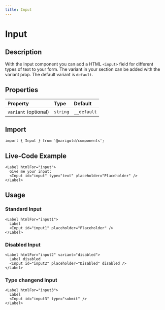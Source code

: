 ```yaml
---
title: Input
---
```


# Input

## Description

With the Input component you can add a HTML `<input>` field for different types of text to your form.
The variant in your section can be added with the variant prop. The default variant is `default`.

## Properties

| Property             | Type     | Default     |
| :------------------- | :------- | :---------- |
| `variant` (optional) | `string` | `__default` |

## Import

```tsx onlyCode
import { Input } from '@marigold/components';
```

## Live-Code Example

```tsx expandCode
<Label htmlFor="input">
  Give me your input:
  <Input id="input" type="text" placeholder="Placeholder" />
</Label>
```

## Usage

### Standard Input

```tsx
<Label htmlFor="input1">
  Label
  <Input id="input1" placeholder="Placeholder" />
</Label>
```

### Disabled Input

```tsx
<Label htmlFor="input2" variant="disabled">
  Label disabled
  <Input id="input2" placeholder="Disabled" disabled />
</Label>
```

### Type changend Input

```tsx
<Label htmlFor="input3">
  Label
  <Input id="input3" type="submit" />
</Label>
```
